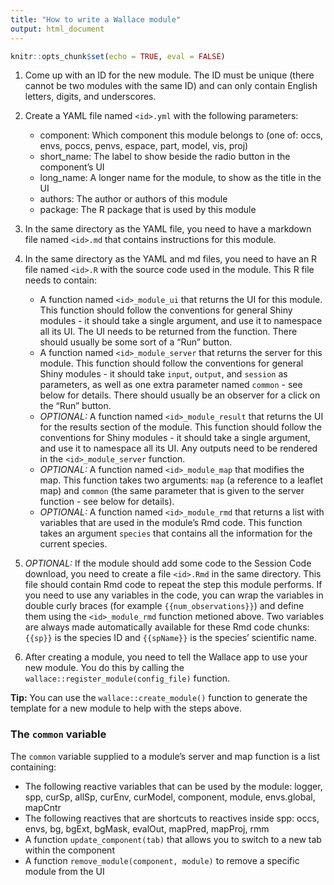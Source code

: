 ```yaml
---
title: "How to write a Wallace module"
output: html_document
---
```


```r
knitr::opts_chunk$set(echo = TRUE, eval = FALSE)
```

1. Come up with an ID for the new module. The ID must be unique (there cannot be two modules with the same ID) and can only contain English letters, digits, and underscores.

2. Create a YAML file named `<id>.yml` with the following parameters:

    - component: Which component this module belongs to (one of: occs, envs, poccs, penvs, espace, part, model, vis, proj)
    - short_name: The label to show beside the radio button in the component's UI
    - long_name: A longer name for the module, to show as the title in the UI
    - authors: The author or authors of this module
    - package: The R package that is used by this module

3. In the same directory as the YAML file, you need to have a markdown file named `<id>.md` that contains instructions for this module.

4. In the same directory as the YAML and md files, you need to have an R file named `<id>.R` with the source code used in the module. This R file needs to contain:

    - A function named `<id>_module_ui` that returns the UI for this module.
    This function should follow the conventions for general Shiny modules - it
    should take a single argument, and use it to namespace all its UI. The UI
    needs to be returned from the function. There should usually be some sort
    of a "Run" button.
    - A function named `<id>_module_server` that returns the server for this module.
    This function should follow the conventions for general Shiny modules - it
    should take `input`, `output`, and `session` as parameters, as well as one
    extra parameter named `common` - see below for details. There should usually
    be an observer for a click on the "Run" button.
    - *OPTIONAL:* A function named `<id>_module_result` that returns the UI for the
    results section of the module. This function should follow the conventions
    for Shiny modules - it should take a single argument, and use it to namespace
    all its UI. Any outputs need to be rendered in the `<id>_module_server` function.
    - *OPTIONAL:* A function named `<id>_module_map` that modifies the map. This
    function takes two arguments: `map` (a reference to a leaflet map) and
    `common` (the same parameter that is given to the server function - see below for details).
    - *OPTIONAL:* A function named `<id>_module_rmd` that returns a list with
    variables that are used in the module's Rmd code. This function takes an
    argument `species` that contains all the information for the current species.

5. *OPTIONAL:* If the module should add some code to the Session Code download,
you need to create a file `<id>.Rmd` in the same directory. This file should 
contain Rmd code to repeat the step this module performs. If you need to use any
variables in the code, you can wrap the variables in double curly braces (for
example `{{num_observations}}`) and define them using the `<id>_module_rmd`
function metioned above. Two variables are always made automatically available
for these Rmd code chunks: `{{sp}}` is the species ID and `{{spName}}` is the
species' scientific name. 

6. After creating a module, you need to tell the Wallace app to use your new module. You do this by calling the `wallace::register_module(config_file)` function.

**Tip:** You can use the `wallace::create_module()` function to generate the template for a new module to help with the steps above.

### The `common` variable

The `common` variable supplied to a module's server and map function is a list containing:

  - The following reactive variables that can be used by the module: logger, spp, curSp, allSp, curEnv, curModel, component, module, envs.global, mapCntr
  - The following reactives that are shortcuts to reactives inside spp: occs, envs, bg, bgExt, bgMask, evalOut, mapPred, mapProj, rmm
  - A function `update_component(tab)` that allows you to switch to a new tab within the component
  - A function `remove_module(component, module)` to remove a specific module from the UI
